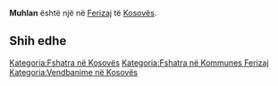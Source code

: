 {{Fshat në 
 | Emri                = Muhlan
 | EmriAlt                = 
 | NAME_SHORT_FORM=      
 | NAME_GENERIC=      
 | NAME_SORT_NAME_RO=      MUHLAN
 | FULL_NAME_RO = Muhlan
 | FULL_NAME_ND_RO=Muhlan
 | SORT_NAME_RG=MUHLAN
 | FULL_NAME_RG=Muhlan
 | FULL_NAME_ND_RG=Muhlan
 | SRP_NAME_SHORT_FORM=      
 | SRP_NAME_GENERIC=      
 | SRP_NAME_SORT_NAME_RO=      
 | SRP_FULL_NAME_RO = 
 | SRP_FULL_NAME_ND_RO=
 | SRP_SORT_NAME_RG=
 | SRP_FULL_NAME_RG=
 | SRP_FULL_NAME_ND_RG=
 | Emri (Rasa dhanore) = 
 | Figura              = 
 | Shteti              = Kosovo
 | Komuna              = Ferizaj
 | Kodi postar         = 
 | Sipërfaqja          = 

 | Popullsia           = 

 | Regj. i popullsisë  = 
 | Dend. e popullsisë  = 
 | Faqja zyrtare       = 
 <!--- Koordinatat ----> 
 | Gjerësia            = 42.372778
 | Gjatësia            = 20.903333
 | Lartësia            = 
}}
'''Muhlan''' është një [[]] në [[Ferizaj]] të [[Kosovës]].

<!-- == Gjeografia == -->
<!-- == Historia == -->
<!-- == Demografia == -->
== Shih edhe ==
{{Komuna Ferizaj}}
{{Kosovo-Administrata-Cung}}

[[Kategoria:Fshatra në Kosovës]]
[[Kategoria:Fshatra në Kommunes Ferizaj]]
[[Kategoria:Vendbanime në Kosovës]]